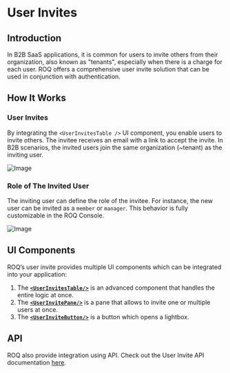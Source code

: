 
# User Invites

## Introduction

In B2B SaaS applications, it is common for users to invite others from their organization, also known as "tenants", especially when there is a charge for each user. ROQ offers a comprehensive user invite solution that can be used in conjunction with authentication.

## How It Works

### User Invites

By integrating the `<UserInvitesTable />` UI component, you enable users to invite others. The invitee receives an email with a link to accept the invite. In B2B scenarios, the invited users join the same organization (~tenant) as the inviting user.

![Image](/user-invite.png)

### Role of The Invited User

The inviting user can define the role of the invitee. For instance, the new user can be invited as a `member` or `manager`. This behavior is fully customizable in the ROQ Console.

![Image](/invite-user-role.png)

## UI Components

ROQ’s user invite provides multiple UI components which can be integrated into your application:

1. The [**`<UserInvitesTable/>`**](/user-invites/ui-components#userinvitestable-) is an
   advanced component that handles the entire logic at once.
2. The [**`<UserInvitePane/>`**](/user-invites/ui-components#userinvitepane-) is a pane that allows to invite one or multiple users at once.
3. The [**`<UserInviteButton/>`**](/user-invites/ui-components#userinvitebutton-) is a button which opens a lightbox.

## API

ROQ also provide integration using API. Check out the User Invite API documentation [here](/user-invites/api).